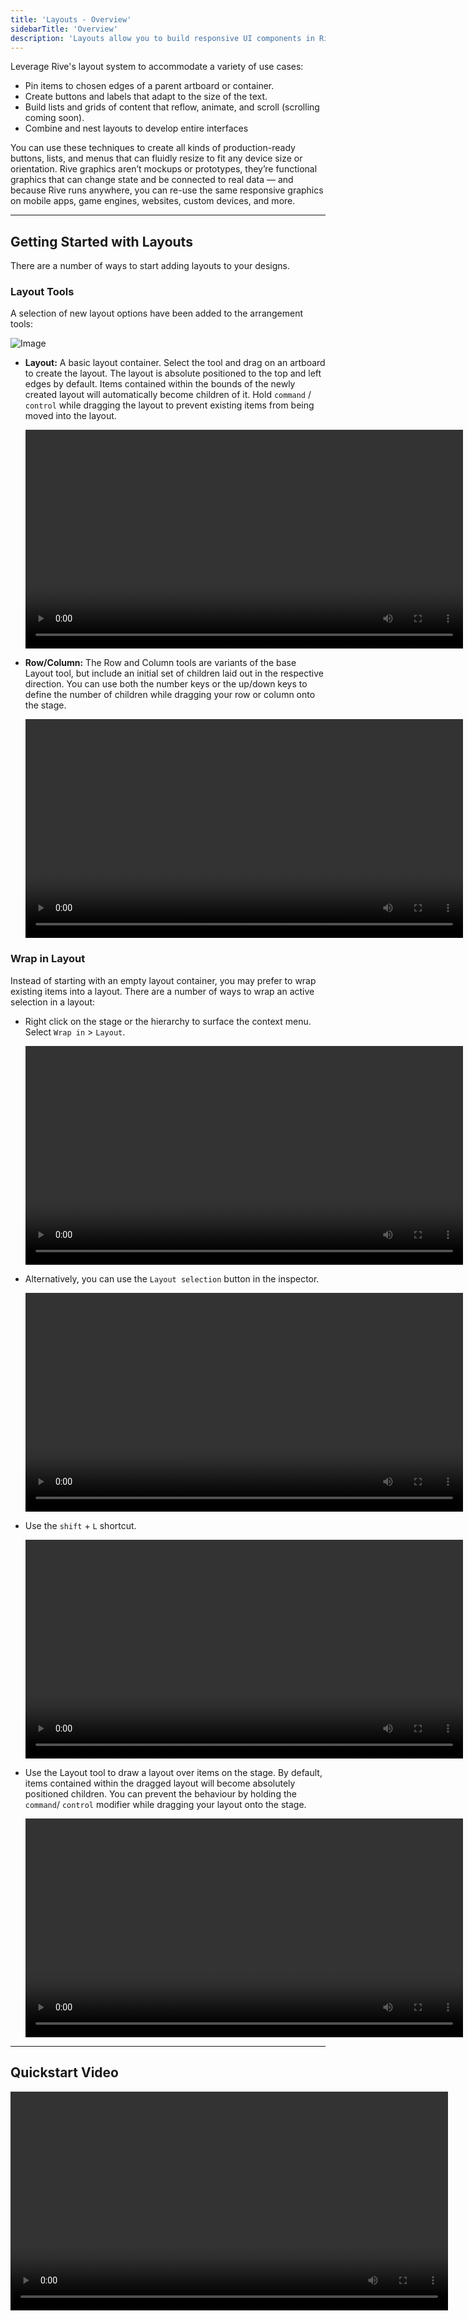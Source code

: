 ```yaml
---
title: 'Layouts - Overview'
sidebarTitle: 'Overview'
description: 'Layouts allow you to build responsive UI components in Rive. Make your designs fit, fill, or reflow content based on the space available.'
---
```


Leverage Rive's layout system to accommodate a variety of use cases:

- Pin items to chosen edges of a parent artboard or container.
- Create buttons and labels that adapt to the size of the text.
- Build lists and grids of content that reflow, animate, and scroll (scrolling coming soon).
- Combine and nest layouts to develop entire interfaces

You can use these techniques to create all kinds of production-ready buttons, lists, and menus that can fluidly resize to fit any device size or orientation. Rive graphics aren’t mockups or prototypes, they’re functional graphics that can change state and be connected to real data — and because Rive runs anywhere, you can re-use the same responsive graphics on mobile apps, game engines, websites, custom devices, and more.

---

## Getting Started with Layouts

There are a number of ways to start adding layouts to your designs.

### Layout Tools

A selection of new layout options have been added to the arrangement tools:

![Image](https://ucarecdn.com/53f42ad0-4045-41c4-bcfe-90a40ad0dc1d/)

- **Layout:** A basic layout container. Select the tool and drag on an artboard to create the layout. The layout is absolute positioned to the top and left edges by default. Items contained within the bounds of the newly created layout will automatically become children of it. Hold `command` / `control` while dragging the layout to prevent existing items from being moved into the layout.

  <video width="700" controls>
    <source src="https://ucarecdn.com/994d9855-4783-478f-a808-e5f8e57511af/" type="video/mp4"></source>
    Layout
  </video>

- **Row/Column:** The Row and Column tools are variants of the base Layout tool, but include an initial set of children laid out in the respective direction. You can use both the number keys or the up/down keys to define the number of children while dragging your row or column onto the stage.

  <video width="700" controls>
    <source src="https://ucarecdn.com/e6fb26b0-a322-4715-8764-f484b99fd70a/" type="video/mp4"></source>
    Row/Column
  </video>

### Wrap in Layout

Instead of starting with an empty layout container, you may prefer to wrap existing items into a layout. There are a number of ways to wrap an active selection in a layout:

- Right click on the stage or the hierarchy to surface the context menu. Select `Wrap in` &gt; `Layout`. 

  <video width="700" controls>
    <source src="https://ucarecdn.com/8dc09645-bb6b-4572-a519-5f655d39e114/" type="video/mp4"></source>
    Wrap in
  </video>


- Alternatively, you can use the `Layout selection` button in the inspector.

  <video width="700" controls>
    <source src="https://ucarecdn.com/cca29ef7-5762-40a7-bfb2-0b1ac9da5ee8/" type="video/mp4"></source>
    Layout selection
  </video>


- Use the `shift` + `L` shortcut.

  <video width="700" controls>
    <source src="https://ucarecdn.com/fc768d5a-33bf-4ce5-88fe-c40257263bc2/" type="video/mp4"></source>
    `shift` + `L` shortcut
  </video>


- Use the Layout tool to draw a layout over items on the stage. By default, items contained within the dragged layout will become absolutely positioned children. You can prevent the behaviour by holding the `command`/ `control` modifier while dragging your layout onto the stage.

  <video width="700" controls>
    <source src="https://ucarecdn.com/072cfb34-e8e1-4083-95a0-e9944a776817/" type="video/mp4"></source>
    Layout tool
  </video>

---

## Quickstart Video

  <video width="700" controls>
    <source src="https://ucarecdn.com/1e3d193c-16c8-4a0d-b1d5-48a7ced3b8b5/" type="video/mp4"></source>
    Quickstart Video
  </video>